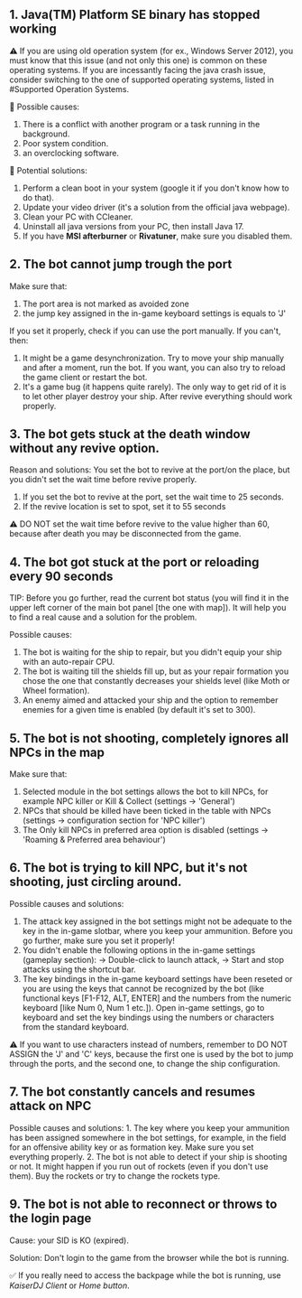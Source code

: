  ## 1. Java(TM) Platform SE binary has stopped working

⚠️ If you are using old operation system (for ex., Windows Server 2012), you must know that this issue (and not only this one) is common on these operating systems. If you are incessantly facing the java crash issue, consider switching to the one of supported operating systems, listed in #Supported Operation Systems.

🔸 Possible causes:
  1. There is a conflict with another program or a task running in the background.
  2. Poor system condition.
  1. an overclocking software.

🔸 Potential solutions:
  1. Perform a clean boot in your system (google it if you don't know how to do that).
  2. Update your video driver (it's a solution from the official java webpage).
  3. Clean your PC with CCleaner.
  4. Uninstall all java versions from your PC, then install Java 17.
  5. If you have **MSI afterburner** or **Rivatuner**, make sure you disabled them.

## 2. The bot cannot jump trough the port

 Make sure that:
  1. The port area is not marked as avoided zone
  2. the jump key assigned in the in-game keyboard settings is equals to 'J'

 If you set it properly, check if you can use the port manually. If you can't, then:
  1. It might be a game desynchronization. Try to move your ship manually and after a moment, run the bot. If you want, you can also try to reload the game client or restart the bot. 
  2. It's a game bug (it happens quite rarely). The only way to get rid of it is to let other player destroy your ship. After revive everything should work properly.

## 3. The bot gets stuck at the death window without any revive option.

Reason and solutions: You set the bot to revive at the port/on the place, but you didn't set the wait time before revive properly.
  1. If you set the bot to revive at the port, set the wait time to 25 seconds.
  2. If the revive location is set to spot, set it to 55 seconds

⚠️  DO NOT set the wait time before revive to the value higher than 60, because after death you may be disconnected from the game.

## 4. The bot got stuck at the port or reloading every 90 seconds

TIP: Before you go further, read the current bot status (you will find it in the upper left corner of the main bot panel [the one with map]). It will help you to find a real cause and a solution for the problem.
 
Possible causes:
  1. The bot is waiting for the ship to repair, but you didn't equip your ship with an auto-repair CPU.
  2. The bot is waiting till the shields fill up, but as your repair formation you chose the one that constantly decreases your shields level (like Moth or Wheel formation).
  3. An enemy aimed and attacked your ship and the option to remember enemies for a given time is enabled (by default it's set to 300).

## 5. The bot is not shooting, completely ignores all NPCs in the map

Make sure that:
1. Selected module in the bot settings allows the bot to kill NPCs, for example NPC killer or Kill & Collect (settings -> 'General')
2. NPCs that should be killed have been ticked in the table with NPCs (settings -> configuration section for 'NPC killer')
3. The Only kill NPCs in preferred area option is disabled (settings -> 'Roaming & Preferred area behaviour')

## 6. The bot is trying to kill NPC, but it's not shooting, just circling around.

 Possible causes and solutions:
  1. The attack key assigned in the bot settings might not be adequate to the key in the in-game slotbar, where you keep your ammunition. Before you go further, make sure 
 you set it properly!
  2. You didn't enable the following options in the in-game settings (gameplay section):
     -> Double-click to launch attack,
     -> Start and stop attacks using the shortcut bar.
  3. The key bindings in the in-game keyboard settings have been reseted or you are using the keys that cannot be recognized by the bot (like functional keys [F1-F12, ALT, ENTER] and the numbers from the numeric keyboard [like Num 0, Num 1 etc.]).
  Open in-game settings, go to keyboard and set the key bindings using the numbers or characters from the standard keyboard.

 ⚠️ If you want to use characters instead of numbers, remember to DO NOT ASSIGN the 'J' and 'C' keys, because the first one is used by the bot to jump through the ports, and the second one, to change the ship configuration.

## 7. The bot constantly cancels and resumes attack on NPC

Possible causes and solutions:
    1. The key where you keep your ammunition has been assigned somewhere in the bot settings, for example, in the field for an offensive ability key or as formation key. Make sure you set everything properly.
    2. The bot is not able to detect if your ship is shooting or not. It might happen if you run out of rockets (even if you don't use them). Buy the rockets or try to change the rockets type.

## 9. The bot is not able to reconnect or throws to the login page

 Cause: your SID is KO (expired).

 Solution: Don't login to the game from the browser while the bot is running. 
 
 ✅  If you really need to access the backpage while the bot is running, use *KaiserDJ Client* or *Home button*.